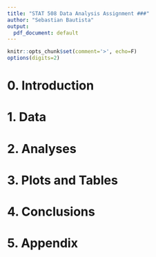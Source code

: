---
title: "STAT 508 Data Analysis Assignment ###"
author: "Sebastian Bautista"
output:
  pdf_document: default
---

```{r setup, include=FALSE}
knitr::opts_chunk$set(comment='>', echo=F)
options(digits=2)
```

# 0. Introduction

# 1. Data

# 2. Analyses

# 3. Plots and Tables

# 4. Conclusions

# 5. Appendix

```{r ref.label=knitr::all_labels(), echo=T, eval=F}
```
